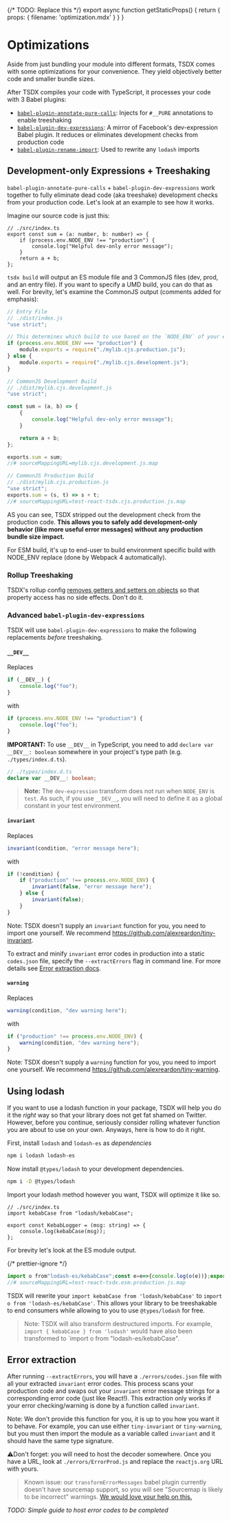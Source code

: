 
{/* TODO: Replace this */}
export async function getStaticProps() {
	return {
		props: {
			filename: 'optimization.mdx'
		}
	}
}

# Optimizations

<ForkNotice />
<PublishNotice />

Aside from just bundling your module into different formats, TSDX comes with some optimizations for your convenience. They yield objectively better code and smaller bundle sizes.

After TSDX compiles your code with TypeScript, it processes your code with 3 Babel plugins:

- [`babel-plugin-annotate-pure-calls`](https://github.com/Andarist/babel-plugin-annotate-pure-calls): Injects for `#__PURE` annotations to enable treeshaking
- [`babel-plugin-dev-expressions`](https://github.com/4Catalyzer/babel-plugin-dev-expression): A mirror of Facebook's dev-expression Babel plugin. It reduces or eliminates development checks from production code
- [`babel-plugin-rename-import`](https://github.com/laat/babel-plugin-transform-rename-import): Used to rewrite any `lodash` imports

## Development-only Expressions + Treeshaking

`babel-plugin-annotate-pure-calls` + `babel-plugin-dev-expressions` work together to fully eliminate dead code (aka treeshake) development checks from your production code. Let's look at an example to see how it works.

Imagine our source code is just this:

```tsx
// ./src/index.ts
export const sum = (a: number, b: number) => {
	if (process.env.NODE_ENV !== "production") {
		console.log("Helpful dev-only error message");
	}
	return a + b;
};
```

`tsdx build` will output an ES module file and 3 CommonJS files (dev, prod, and an entry file). If you want to specify a UMD build, you can do that as well. For brevity, let's examine the CommonJS output (comments added for emphasis):

```js
// Entry File
// ./dist/index.js
"use strict";

// This determines which build to use based on the `NODE_ENV` of your end user.
if (process.env.NODE_ENV === "production") {
	module.exports = require("./mylib.cjs.production.js");
} else {
	module.exports = require("./mylib.cjs.development.js");
}
```

```js
// CommonJS Development Build
// ./dist/mylib.cjs.development.js
"use strict";

const sum = (a, b) => {
	{
		console.log("Helpful dev-only error message");
	}

	return a + b;
};

exports.sum = sum;
//# sourceMappingURL=mylib.cjs.development.js.map
```

```js
// CommonJS Production Build
// ./dist/mylib.cjs.production.js
"use strict";
exports.sum = (s, t) => s + t;
//# sourceMappingURL=test-react-tsdx.cjs.production.js.map
```

AS you can see, TSDX stripped out the development check from the production code. **This allows you to safely add development-only behavior (like more useful error messages) without any production bundle size impact.**

For ESM build, it's up to end-user to build environment specific build with NODE_ENV replace (done by Webpack 4 automatically).

### Rollup Treeshaking

TSDX's rollup config [removes getters and setters on objects](https://github.com/palmerhq/tsdx/blob/1f6a1b6819bb17678aa417f0df5349bec12f59ac/src/createRollupConfig.ts#L73) so that property access has no side effects. Don't do it.

### Advanced `babel-plugin-dev-expressions`

TSDX will use `babel-plugin-dev-expressions` to make the following replacements _before_ treeshaking.

#### `__DEV__`

Replaces

```ts
if (__DEV__) {
	console.log("foo");
}
```

with

```js
if (process.env.NODE_ENV !== "production") {
	console.log("foo");
}
```

**IMPORTANT:** To use `__DEV__` in TypeScript, you need to add `declare var __DEV__: boolean` somewhere in your project's type path (e.g. `./types/index.d.ts`).

```ts
// ./types/index.d.ts
declare var __DEV__: boolean;
```

> **Note:** The `dev-expression` transform does not run when `NODE_ENV` is `test`. As such, if you use `__DEV__`, you will need to define it as a global constant in your test environment.

#### `invariant`

Replaces

```js
invariant(condition, "error message here");
```

with

```js
if (!condition) {
	if ("production" !== process.env.NODE_ENV) {
		invariant(false, "error message here");
	} else {
		invariant(false);
	}
}
```

Note: TSDX doesn't supply an `invariant` function for you, you need to import one yourself. We recommend https://github.com/alexreardon/tiny-invariant.

To extract and minify `invariant` error codes in production into a static `codes.json` file, specify the `--extractErrors` flag in command line. For more details see [Error extraction docs](#error-extraction).

#### `warning`

Replaces

```js
warning(condition, "dev warning here");
```

with

```js
if ("production" !== process.env.NODE_ENV) {
	warning(condition, "dev warning here");
}
```

Note: TSDX doesn't supply a `warning` function for you, you need to import one yourself. We recommend https://github.com/alexreardon/tiny-warning.

## Using lodash

If you want to use a lodash function in your package, TSDX will help you do it the _right_ way so that your library does not get fat shamed on Twitter. However, before you continue, seriously consider rolling whatever function you are about to use on your own. Anyways, here is how to do it right.

First, install `lodash` and `lodash-es` as _dependencies_

```bash
npm i lodash lodash-es
```

Now install `@types/lodash` to your development dependencies.

```bash
npm i -D @types/lodash
```

Import your lodash method however you want, TSDX will optimize it like so.

```tsx
// ./src/index.ts
import kebabCase from "lodash/kebabCase";

export const KebabLogger = (msg: string) => {
	console.log(kebabCase(msg));
};
```

For brevity let's look at the ES module output.

{/* prettier-ignore */}
```js
import o from"lodash-es/kebabCase";const e=e=>{console.log(o(e))};export{e as KebabLogger};
//# sourceMappingURL=test-react-tsdx.esm.production.js.map
```

TSDX will rewrite your `import kebabCase from 'lodash/kebabCase'` to `import o from 'lodash-es/kebabCase'`. This allows your library to be treeshakable to end consumers while allowing to you to use `@types/lodash` for free.

> Note: TSDX will also transform destructured imports. For example, `import { kebabCase } from 'lodash'` would have also been transformed to `import o from "lodash-es/kebabCase".

## Error extraction

After running `--extractErrors`, you will have a `./errors/codes.json` file with all your extracted `invariant` error codes. This process scans your production code and swaps out your `invariant` error message strings for a corresponding error code (just like React!). This extraction only works if your error checking/warning is done by a function called `invariant`.

Note: We don't provide this function for you, it is up to you how you want it to behave. For example, you can use either `tiny-invariant` or `tiny-warning`, but you must then import the module as a variable called `invariant` and it should have the same type signature.

⚠️Don't forget: you will need to host the decoder somewhere. Once you have a URL, look at `./errors/ErrorProd.js` and replace the `reactjs.org` URL with yours.

> Known issue: our `transformErrorMessages` babel plugin currently doesn't have sourcemap support, so you will see "Sourcemap is likely to be incorrect" warnings. [We would love your help on this.](https://github.com/palmerhq/tsdx/issues/184)

_TODO: Simple guide to host error codes to be completed_
